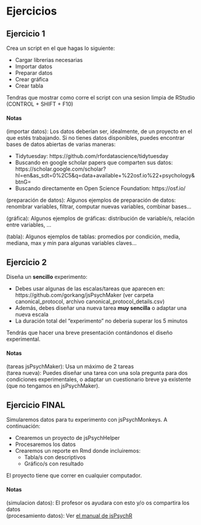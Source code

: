 # Ejercicios

## Ejercicio 1

Crea un script en el que hagas lo siguiente:  

  + Cargar librerias necesarias  
  + Importar datos  
  + Preparar datos   
  + Crear gráfica  
  + Crear tabla  

Tendras que mostrar como corre el script con una sesion limpia de RStudio (CONTROL + SHIFT + F10)


#### Notas {.ejercicio -}

(importar datos): Los datos deberían ser, idealmente, de un proyecto en el que estés trabajando. Si no tienes datos disponibles, puedes encontrar bases de datos abiertas de varias maneras:

- Tidytuesday: https://github.com/rfordatascience/tidytuesday
- Buscando en google scholar papers que comparten sus datos: https://scholar.google.com/scholar?hl=en&as_sdt=0%2C5&q=data+available+%22osf.io%22+psychology&btnG=
- Buscando directamente en Open Science Foundation: https://osf.io/

(preparación de datos): Algunos ejemplos de preparación de datos: renombrar variables, filtrar, computar nuevas variables, combinar bases...

(gráfica): Algunos ejemplos de gráficas: distribución de variable/s, relación entre variables, ...

(tabla): Algunos ejemplos de tablas: promedios por condición, media, mediana, max y min para algunas variables claves...



## Ejercicio 2

Diseña un **sencillo** experimento:

  + Debes usar algunas de las escalas/tareas que aparecen en: https://github.com/gorkang/jsPsychMaker (ver carpeta canonical_protocol, archivo canonical_protocol_details.csv)
  + Además, debes diseñar una nueva tarea **muy sencilla** o adaptar una nueva escala
  + La duración total del "experimento" no deberia superar los 5 minutos
  
  Tendrás que hacer una breve presentación contándonos el diseño experimental.  

#### Notas {.ejercicio -}

(tareas jsPsychMaker): Usa un máximo de 2 tareas  
(tarea nueva): Puedes diseñar una tarea con una sola pregunta para dos condiciones experimentales, o adaptar un cuestionario breve ya existente (que no tengamos en jsPsychMaker). 





## Ejercicio FINAL

Simularemos datos para tu experimento con jsPsychMonkeys. A continuación:

- Crearemos un proyecto de jsPsychHelper
- Procesaremos los datos
- Crearemos un reporte en Rmd donde incluiremos: 
  + Tabla/s con descriptivos
  + Gráfico/s con resultado

El proyecto tiene que correr en cualquier computador.  


#### Notas {.ejercicio -}

(simulacion datos): El profesor os ayudara con esto y/o os compartira los datos  
(procesamiento datos): Ver [el manual de jsPsychR](https://gorkang.github.io/jsPsychR-manual/QuickGuide.html#QuickGuidejsPsychHelpeR)  
